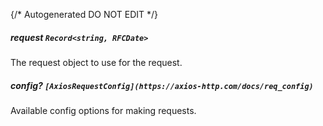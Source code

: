 {/* Autogenerated DO NOT EDIT  */}
##### **request** `Record<string, RFCDate>`
The request object to use for the request.

##### **config?** `[AxiosRequestConfig](https://axios-http.com/docs/req_config)`
Available config options for making requests.

